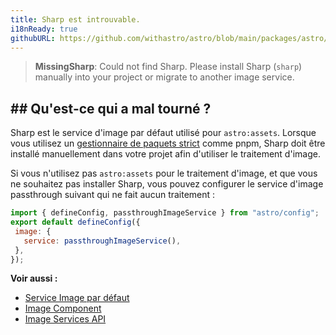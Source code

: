 ```yaml
---
title: Sharp est introuvable.
i18nReady: true
githubURL: https://github.com/withastro/astro/blob/main/packages/astro/src/core/errors/errors-data.ts
---
```


> **MissingSharp**: Could not find Sharp. Please install Sharp (`sharp`) manually into your project or migrate to another image service.

## ## Qu'est-ce qui a mal tourné ?
Sharp est le service d'image par défaut utilisé pour `astro:assets`. Lorsque vous utilisez un [gestionnaire de paquets strict](https://pnpm.io/pnpm-vs-npm#npms-flat-tree) comme pnpm, Sharp doit être installé manuellement dans votre projet afin d'utiliser le traitement d'image.

Si vous n'utilisez pas `astro:assets` pour le traitement d'image, et que vous ne souhaitez pas installer Sharp, vous pouvez configurer le service d'image passthrough suivant qui ne fait aucun traitement :
```js
import { defineConfig, passthroughImageService } from "astro/config";
export default defineConfig({
 image: {
   service: passthroughImageService(),
 },
});
```

**Voir aussi :**
-  [Service Image par défaut](/fr/guides/images/#service-dimages-par-défaut)
-  [Image Component](/fr/guides/images/#image--astroassets)
-  [Image Services API](/fr/reference/image-service-reference/)
